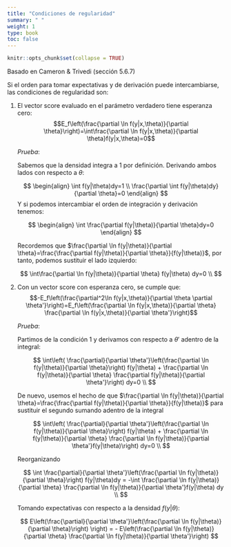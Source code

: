 ```yaml
---
title: "Condiciones de regularidad"
summary: " "
weight: 1
type: book
toc: false
---
```


```r
knitr::opts_chunk$set(collapse = TRUE)
```

Basado en Cameron & Trivedi (sección 5.6.7)

Si el orden para tomar expectativas y de derivación puede intercambiarse, las condiciones de regularidad son:

1. El vector score evaluado en el parámetro verdadero tiene esperanza cero: $$E_f\left(\frac{\partial \ln f(y|x,\theta)}{\partial \theta}\right)=\int\frac{\partial \ln f(y|x,\theta)}{\partial \theta}f(y|x,\theta)=0$$

    *Prueba*:
    
    Sabemos que la densidad integra a 1 por definición. Derivando ambos lados con respecto a $\theta$:
    
    $$
    \begin{align}
    \int f(y|\theta)dy=1 \\
    \frac{\partial \int f(y|\theta)dy}{\partial \theta}=0
    \end{align}
    $$
    Y si podemos intercambiar el orden de integración y derivación tenemos:
    
    $$
    \begin{align}
    \int \frac{\partial f(y|\theta)}{\partial \theta}dy=0
    \end{align}
    $$
    
    Recordemos que $\frac{\partial \ln f(y|\theta)}{\partial \theta}=\frac{\frac{\partial f(y|\theta)}{\partial \theta}}{f(y|\theta)}$, por tanto, podemos sustituir el lado izquierdo:
    
    $$
    \int\frac{\partial \ln f(y|\theta)}{\partial \theta} f(y|\theta) dy=0 \\ 
    $$


1. Con un vector score con esperanza cero, se cumple que: $$-E_f\left(\frac{\partial^2\ln f(y|x,\theta)}{\partial \theta \partial \theta'}\right)=E_f\left(\frac{\partial \ln f(y|x,\theta)}{\partial \theta} \frac{\partial \ln f(y|x,\theta)}{\partial \theta'}\right)$$
    
    *Prueba*:

    Partimos de la condición 1 y derivamos con respecto a $\theta'$ adentro de la integral:
    
    $$
    \int\left( \frac{\partial}{\partial \theta'}\left(\frac{\partial \ln f(y|\theta)}{\partial \theta}\right) f(y|\theta) + \frac{\partial \ln f(y|\theta)}{\partial \theta} \frac{\partial f(y|\theta)}{\partial \theta'}\right) dy=0 \\
    $$
    
    De nuevo, usemos el hecho de que $\frac{\partial \ln f(y|\theta)}{\partial \theta}=\frac{\frac{\partial f(y|\theta)}{\partial \theta}}{f(y|\theta)}$ para sustituir el segundo sumando adentro de la integral
    
    $$
    \int\left( \frac{\partial}{\partial \theta'}\left(\frac{\partial \ln f(y|\theta)}{\partial \theta}\right) f(y|\theta) + \frac{\partial \ln f(y|\theta)}{\partial \theta} \frac{\partial \ln f(y|\theta)}{\partial \theta'}f(y|\theta)\right) dy=0 \\
    $$
    
    Reorganizando
    
    $$
    \int \frac{\partial}{\partial \theta'}\left(\frac{\partial \ln f(y|\theta)}{\partial \theta}\right) f(y|\theta)dy = -\int \frac{\partial \ln f(y|\theta)}{\partial \theta} \frac{\partial \ln f(y|\theta)}{\partial \theta'}f(y|\theta) dy \\
    $$
    
    Tomando expectativas con respecto a la densidad $f(y|\theta)$:
    
    $$
    E\left(\frac{\partial}{\partial \theta'}\left(\frac{\partial \ln f(y|\theta)}{\partial \theta}\right) \right) = - E\left(\frac{\partial \ln f(y|\theta)}{\partial \theta} \frac{\partial \ln f(y|\theta)}{\partial \theta'}\right)
    $$



